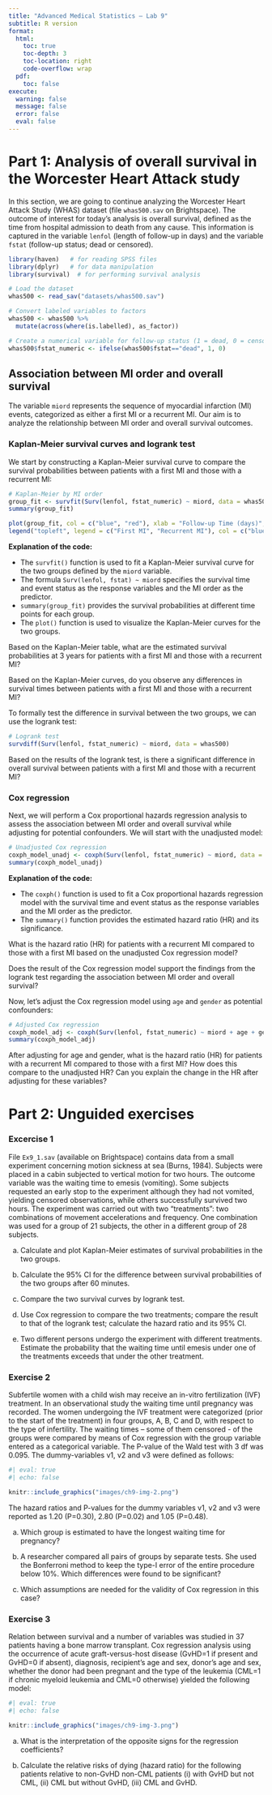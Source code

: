 ```yaml
---
title: "Advanced Medical Statistics – Lab 9"
subtitle: R version
format:
  html:
    toc: true       
    toc-depth: 3    
    toc-location: right
    code-overflow: wrap 
  pdf:
    toc: false
execute:
  warning: false
  message: false
  error: false
  eval: false
---
```


# Part 1: Analysis of overall survival in the Worcester Heart Attack study

In this section, we are going to continue analyzing the Worcester Heart Attack Study (WHAS) dataset (file `whas500.sav` on Brightspace). The outcome of interest for today's analysis is overall survival, defined as the time from hospital admission to death from any cause. This information is captured in the variable `lenfol` (length of follow-up in days) and the variable `fstat` (follow-up status; dead or censored).


```r
library(haven)   # for reading SPSS files
library(dplyr)   # for data manipulation
library(survival)  # for performing survival analysis

# Load the dataset
whas500 <- read_sav("datasets/whas500.sav")

# Convert labeled variables to factors
whas500 <- whas500 %>%
  mutate(across(where(is.labelled), as_factor))

# Create a numerical variable for follow-up status (1 = dead, 0 = censored)
whas500$fstat_numeric <- ifelse(whas500$fstat=="dead", 1, 0)
```

## Association between MI order and overall survival

The variable `miord` represents the sequence of myocardial infarction (MI) events, categorized as either a first MI or a recurrent MI. Our aim is to analyze the relationship between MI order and overall survival outcomes.

### Kaplan-Meier survival curves and logrank test

We start by constructing a Kaplan-Meier survival curve to compare the survival probabilities between patients with a first MI and those with a recurrent MI:

```r
# Kaplan-Meier by MI order
group_fit <- survfit(Surv(lenfol, fstat_numeric) ~ miord, data = whas500)
summary(group_fit)

plot(group_fit, col = c("blue", "red"), xlab = "Follow-up Time (days)", ylab = "Survival Probability", main = "Survival by MI Order")
legend("topleft", legend = c("First MI", "Recurrent MI"), col = c("blue", "red"), lty = 1)
```

**Explanation of the code:**

- The `survfit()` function is used to fit a Kaplan-Meier survival curve for the two groups defined by the `miord` variable.
- The formula `Surv(lenfol, fstat) ~ miord` specifies the survival time and event status as the response variables and the MI order as the predictor.
- `summary(group_fit)` provides the survival probabilities at different time points for each group.
- The `plot()` function is used to visualize the Kaplan-Meier curves for the two groups.

::: {.callout-important icon=false title="Question 1"}
Based on the Kaplan-Meier table, what are the estimated survival probabilities at 3 years for patients with a first MI and those with a recurrent MI?
:::

::: {.callout-important icon=false title="Question 2"}
Based on the Kaplan-Meier curves, do you observe any differences in survival times between patients with a first MI and those with a recurrent MI?  
:::

To formally test the difference in survival between the two groups, we can use the logrank test:

```r
# Logrank test
survdiff(Surv(lenfol, fstat_numeric) ~ miord, data = whas500)
```

::: {.callout-important icon=false title="Question 3"}
Based on the results of the logrank test, is there a significant difference in overall survival between patients with a first MI and those with a recurrent MI?
:::

### Cox regression

Next, we will perform a Cox proportional hazards regression analysis to assess the association between MI order and overall survival while adjusting for potential confounders. We will start with the unadjusted model:

```r
# Unadjusted Cox regression
coxph_model_unadj <- coxph(Surv(lenfol, fstat_numeric) ~ miord, data = whas500)
summary(coxph_model_unadj)
```

**Explanation of the code:** 

- The `coxph()` function is used to fit a Cox proportional hazards regression model with the survival time and event status as the response variables and the MI order as the predictor. 
- The `summary()` function provides the estimated hazard ratio (HR) and its significance.

::: {.callout-important icon=false title="Question 4"}
What is the hazard ratio (HR) for patients with a recurrent MI compared to those with a first MI based on the unadjusted Cox regression model?
:::

::: {.callout-important icon=false title="Question 5"}
Does the result of the Cox regression model support the findings from the logrank test regarding the association between MI order and overall survival?
:::

Now, let's adjust the Cox regression model using `age` and `gender` as potential confounders:

```r
# Adjusted Cox regression
coxph_model_adj <- coxph(Surv(lenfol, fstat_numeric) ~ miord + age + gender, data = whas500)
summary(coxph_model_adj)
```

::: {.callout-important icon=false title="Question 6"}
After adjusting for age and gender, what is the hazard ratio (HR) for patients with a recurrent MI compared to those with a first MI? How does this compare to the unadjusted HR? Can you explain the change in the HR after adjusting for these variables?
:::

# Part 2: Unguided exercises

### Excercise 1

File `Ex9_1.sav` (available on Brightspace) contains data from a small experiment concerning motion sickness at sea (Burns, 1984). Subjects were placed in a cabin subjected to vertical motion for two hours. The outcome variable was the waiting time to emesis (vomiting). Some subjects requested an early stop to the experiment although they had not vomited, yielding censored observations, while others successfully survived two hours. The experiment was carried out with two "treatments": two combinations of movement accelerations and frequency. One combination was used for a group of 21 subjects, the other in a different group of 28 subjects.

(a) Calculate and plot Kaplan-Meier estimates of survival probabilities in the two groups.

(b) Calculate the 95% CI for the difference between survival probabilities of the two groups after 60 minutes.

(c) Compare the two survival curves by logrank test.

(d) Use Cox regression to compare the two treatments; compare the result to that of the logrank test; calculate the hazard ratio and its 95% CI.

(e) Two different persons undergo the experiment with different treatments. Estimate the probability that the waiting time until emesis under one of the treatments exceeds that under the other treatment.

### Exercise 2

Subfertile women with a child wish may receive an in-vitro fertilization (IVF) treatment. In an observational study the waiting time until pregnancy was recorded. The women undergoing the IVF treatment were categorized (prior to the start of the treatment) in four groups, A, B, C and D, with respect to the type of infertility. The waiting times – some of them censored - of the groups were compared by means of Cox regression with the group variable entered as a categorical variable. The P-value of the Wald test with 3 df was 0.095. The dummy-variables v1, v2 and v3 were defined as follows:

```r
#| eval: true
#| echo: false

knitr::include_graphics("images/ch9-img-2.png")
```

The hazard ratios and P-values for the dummy variables v1, v2 and v3 were reported as 1.20 (P=0.30), 2.80 (P=0.02) and 1.05 (P=0.48).

(a) Which group is estimated to have the longest waiting time for pregnancy?

(b) A researcher compared all pairs of groups by separate tests. She used the Bonferroni method to keep the type-I error of the entire procedure below 10%. Which differences were found to be significant?

(c) Which assumptions are needed for the validity of Cox regression in this case?

### Exercise 3

Relation between survival and a number of variables was studied in 37 patients having a bone marrow transplant. Cox regression analysis using the occurrence of acute graft-versus-host disease (GvHD=1 if present and GvHD=0 if absent), diagnosis, recipient’s age and sex, donor’s age and sex, whether the donor had been pregnant and the type of the leukemia (CML=1 if chronic myeloid leukemia and CML=0 otherwise) yielded the following model:

```r
#| eval: true
#| echo: false

knitr::include_graphics("images/ch9-img-3.png")
```

(a) What is the interpretation of the opposite signs for the regression coefficients?

(b) Calculate the relative risks of dying (hazard ratio) for the following patients relative to non-GvHD non-CML patients (i) with GvHD but not CML, (ii) CML but without GvHD, (iii) CML and GvHD.
